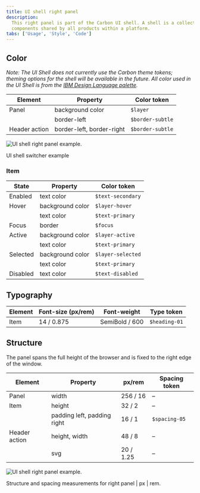 ```yaml
---
title: UI shell right panel
description:
  This right panel is part of the Carbon UI shell. A shell is a collection of
  components shared by all products within a platform.
tabs: ['Usage', 'Style', 'Code']
---
```


## Color

_Note: The UI Shell does not currently use the Carbon theme tokens; theming
options for the shell will be available in the future. All color used in the UI
Shell is from the
[IBM Design Language palette](https://www.ibm.com/design/language/elements/color#specifications)._

| Element       | Property                  | Color token      |
| ------------- | ------------------------- | ---------------- |
| Panel         | background color          | `$layer`         |
|               | border-left               | `$border-subtle` |
| Header action | border-left, border-right | `$border-subtle` |

<Row>
<Column colLg={8}>

![UI shell right panel example.](images/right-panel-style-1.png)

<Caption>UI shell switcher example</Caption>

</Column>
</Row>

### Item

| State    | Property         | Color token       |
| -------- | ---------------- | ----------------- |
| Enabled  | text color       | `$text-secondary` |
| Hover    | background color | `$layer-hover`    |
|          | text color       | `$text-primary`   |
| Focus    | border           | `$focus`          |
| Active   | background color | `$layer-active`   |
|          | text color       | `$text-primary`   |
| Selected | background color | `$layer-selected` |
|          | text color       | `$text-primary`   |
| Disabled | text color       | `$text-disabled`  |

## Typography

| Element | Font-size (px/rem) | Font-weight    | Type token    |
| ------- | ------------------ | -------------- | ------------- |
| Item    | 14 / 0.875         | SemiBold / 600 | `$heading-01` |

## Structure

The panel spans the full height of the browser and is fixed to the right edge of
the window.

| Element       | Property                    | px/rem    | Spacing token |
| ------------- | --------------------------- | --------- | ------------- |
| Panel         | width                       | 256 / 16  | –             |
| Item          | height                      | 32 / 2    | –             |
|               | padding left, padding right | 16 / 1    | `$spacing-05` |
| Header action | height, width               | 48 / 8    | –             |
|               | svg                         | 20 / 1.25 | –             |

![UI shell right panel example.](images/right-panel-style-2.png)

<Caption>
  Structure and spacing measurements for right panel | px | rem.
</Caption>
